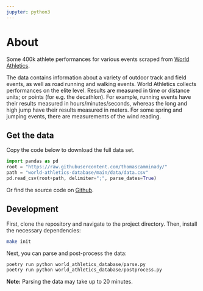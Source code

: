 ```yaml
---
jupyter: python3
---
```

# About
Some 400k athlete performances for various events scraped from [World Athletics](https://worldathletics.org/records/all-time-toplists/sprints/100-metres/outdoor/women/senior).

The data contains information about a variety of outdoor track and field events, as well as road running and walking events.
World Athletics collects performances on the elite level.
Results are measured in time or distance units; or points (for e.g. the decathlon).
For example, running events have their results measured in hours/minutes/seconds, whereas the long and high jump have their results measured in meters. For some spring and jumping events, there are measurements of the wind reading.


## Get the data

Copy the code below to download the full data set.
```python
import pandas as pd
root = "https://raw.githubusercontent.com/thomascamminady/"
path = "world-athletics-database/main/data/data.csv"
pd.read_csv(root+path, delimiter=";", parse_dates=True)
```

Or find the source code on [Github](https://github.com/thomascamminady/world-athletics-database).


## Development

First, clone the repository and navigate to the project directory. Then, install the necessary dependencies:

```bash
make init
```

Next, you can parse and post-process the data:

```python
poetry run python world_athletics_database/parse.py
poetry run python world_athletics_database/postprocess.py
```

**Note:** Parsing the data may take up to 20 minutes.
